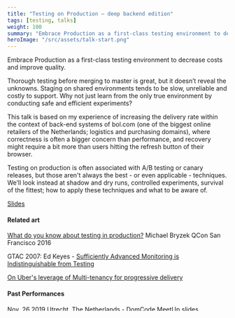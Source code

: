 ```yaml
---
title: "Testing on Production – deep backend edition"
tags: [testing, talks]
weight: 100
summary: "Embrace Production as a first-class testing environment to decrease costs and improve quality."
heroImage: "/src/assets/talk-start.png"
---
```



Embrace Production as a first-class testing environment to decrease costs and improve quality.

Thorough testing before merging to master is great, but it doesn’t reveal the unknowns. Staging on shared environments tends to be slow, unreliable and costly to support. Why not just learn from the only true environment by conducting safe and efficient experiments?

This talk is based on my experience of increasing the delivery rate within the context of back-end systems of bol.com (one of the biggest online retailers of the Netherlands; logistics and purchasing domains), where correctness is often a bigger concern than performance, and recovery might require a bit more than users hitting the refresh button of their browser. 

Testing on production is often associated with A/B testing or canary releases, but those aren't always the best - or even applicable - techniques. We’ll look instead at shadow and dry runs, controlled experiments, survival of the fittest; how to apply these techniques and what to be aware of.

<Youtube videoCode="Rs3Uw8AqkjA" />

[Slides](https://www.slideshare.net/MykolaGurov/testing-on-production-domcode)

<div class="text_align_left">

#### Related art

[What do you know about testing in production?](https://youtu.be/z-ATZTUgaAo) Michael Bryzek QCon San Francisco 2016

GTAC 2007: Ed Keyes - [Sufficiently Advanced Monitoring is Indistinguishable from Testing](https://www.youtube.com/watch?v=uSo8i1N18oc)

[On Uber's leverage of Multi-tenancy for progressive delivery](https://eng.uber.com/multitenancy-microservice-architecture/)

</div>

<div class="text_align_left">

#### Past Performances

Nov. 26 2019 Utrecht, The Netherlands - [DomCode MeetUp](https://www.meetup.com/DomCode/events/266491910) [slides](https://www.slideshare.net/MykolaGurov/testing-on-production-domcode)

Nov. 7 2019, Potstam, Germany – [Agile Testing Days](https://agiletestingdays.com/2019/session/testing-on-production-deep-backend-edition/) [slides](https://www.slideshare.net/secret/oUdcyRirMKel9t)

Nov 1-2 2019, Kyiv, Ukraine - [Devoxx Ukraine](https://devoxx.com.ua/speaker-details/?id=24206) [slides](https://www.slideshare.net/secret/bK8PvSEwIyB7HM) <YoutubeLink v="Rs3Uw8AqkjA" /> {/* [video](https://www.youtube.com/watch?v=Rs3Uw8AqkjA&list=PLXL-0W_fYXynhNcz9hpL0Ziux3n4ftzvw&index=8) */} 

Oct 28-29 2019, Gdańsk, Poland – [Agile & Automation Days](https://aadays.pl) [slides](https://www.slideshare.net/secret/uxgzndhESoKIZO)

June 2019 [Test Leadership Congress 2019](https://testleadershipcongress2019.sched.com/event/O5K7/testing-on-production-deep-backend-edition)

April 2019 [code.talks commerce](https://commerce.codetalks.de/program#talk-579?event=2) – [video](https://www.youtube.com/watch?v=QN03ERDzHxs&list=PLXL-0W_fYXynhNcz9hpL0Ziux3n4ftzvw&index=3)

[February 2019 meetup](https://www.meetup.com/Continuous-Delivery-Amsterdam/events/258668016/) of [Continuous Delivery Amsterdam](https://www.meetup.com/Continuous-Delivery-Amsterdam)

</div>